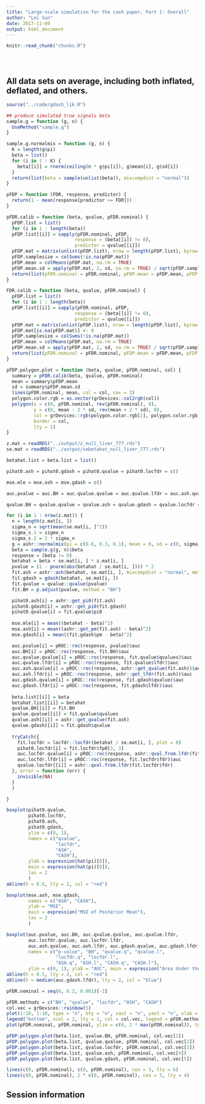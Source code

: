 ```yaml
---
title: "Large-scale simulation for the cash paper, Part 1: Overall"
author: "Lei Sun"
date: 2017-11-09
output: html_document
---
```


<!-- The file analysis/chunks.R contains chunks that define default settings
shared across the workflowr files. -->
```r
knitr::read_chunk("chunks.R")
```

<!-- Update knitr chunk options -->
```r
```

<!-- Insert the date the file was last updated -->
```r
```

<!-- Insert the code version (Git commit SHA1) if Git repository exists and R
 package git2r is installed -->
```r
```

<!-- Add your analysis here -->

## All data sets on average, including both inflated, deflated, and others.

```r
source("../code/gdash_lik.R")
```

```r
## produce simulated true signals beta
sample.g = function (g, n) {
  UseMethod("sample.g")
}

sample.g.normalmix = function (g, n) {
  K = length(g$pi)
  beta = list()
  for (i in 1 : K) {
    beta[[i]] = rnorm(ceiling(n * g$pi[i]), g$mean[i], g$sd[i])
  }
  return(list(beta = sample(unlist(beta)), mixcompdist = "normal"))
}
```

```r
pFDP = function (FDR, response, predictor) {
  return(1 - mean(response[predictor <= FDR]))
}

pFDR.calib = function (beta, qvalue, pFDR.nominal) {
  pFDP.list = list()
  for (i in 1 : length(beta))
  pFDP.list[[i]] = sapply(pFDR.nominal, pFDP,
                         response = (beta[[i]] != 0),
                         predictor = qvalue[[i]])
  pFDP.mat = matrix(unlist(pFDP.list), nrow = length(pFDP.list), byrow = TRUE)
  pFDP.samplesize = colSums(!is.na(pFDP.mat))
  pFDP.mean = colMeans(pFDP.mat, na.rm = TRUE)
  pFDP.mean.sd = apply(pFDP.mat, 2, sd, na.rm = TRUE) / sqrt(pFDP.samplesize)
  return(list(pFDR.nominal = pFDR.nominal, pFDP.mean = pFDP.mean, pFDP.mean.sd = pFDP.mean.sd))
}

FDR.calib = function (beta, qvalue, pFDR.nominal) {
  pFDP.list = list()
  for (i in 1 : length(beta))
  pFDP.list[[i]] = sapply(pFDR.nominal, pFDP,
                         response = (beta[[i]] != 0),
                         predictor = qvalue[[i]])
  pFDP.mat = matrix(unlist(pFDP.list), nrow = length(pFDP.list), byrow = TRUE)
  pFDP.mat[is.na(pFDP.mat)] <- 0
  pFDP.samplesize = colSums(!is.na(pFDP.mat))
  pFDP.mean = colMeans(pFDP.mat, na.rm = TRUE)
  pFDP.mean.sd = apply(pFDP.mat, 2, sd, na.rm = TRUE) / sqrt(pFDP.samplesize)
  return(list(pFDR.nominal = pFDR.nominal, pFDP.mean = pFDP.mean, pFDP.mean.sd = pFDP.mean.sd))
}

pFDP.polygon.plot = function (beta, qvalue, pFDR.nominal, col) {
  summary = pFDR.calib(beta, qvalue, pFDR.nominal)
  mean = summary$pFDP.mean
  sd = summary$pFDP.mean.sd
  lines(pFDR.nominal, mean, col = col, cex = 2)
  polygon.color.rgb = as.vector(grDevices::col2rgb(col))
  polygon(x = c(0, pFDR.nominal, rev(pFDR.nominal), 0),
          y = c(0, mean - 2 * sd, rev(mean + 2 * sd), 0),
          col = grDevices::rgb(polygon.color.rgb[1], polygon.color.rgb[2], polygon.color.rgb[3], alpha = 100, max = 255),
          border = col,
          lty = 2)
}
```

```r
z.mat = readRDS("../output/z_null_liver_777.rds")
se.mat = readRDS("../output/sebetahat_null_liver_777.rds")
```

```r
betahat.list = beta.list = list()

pihat0.ash = pihat0.gdash = pihat0.qvalue = pihat0.locfdr = c()

mse.mle = mse.ash = mse.gdash = c()

auc.pvalue = auc.BH = auc.qvalue.qvalue = auc.qvalue.lfdr = auc.ash.qvalue = auc.ash.lfdr = auc.gdash.qvalue = auc.gdash.lfdr = auc.locfdr.qvalue = auc.locfdr.lfdr = c()

qvalue.BH = qvalue.qvalue = qvalue.ash = qvalue.gdash = qvalue.locfdr = list()

for (i in 1 : nrow(z.mat)) {
  n = length(z.mat[i, ])
  sigma_n = sqrt(mean(se.mat[i, ]^2))
  sigma_s.1 = sigma_n
  sigma_s.2 = 2 * sigma_n
  g = ashr::normalmix(pi = c(0.6, 0.3, 0.1), mean = 0, sd = c(0, sigma_s.1, sigma_s.2))
  beta = sample.g(g, n)$beta
  response = (beta != 0)
  betahat = beta + se.mat[i, ] * z.mat[i, ]
  pvalue = (1 - pnorm(abs(betahat / se.mat[i, ]))) * 2
  fit.ash = ashr::ash(betahat, se.mat[i, ], mixcompdist = "normal", method = "fdr")
  fit.gdash = gdash(betahat, se.mat[i, ])
  fit.qvalue = qvalue::qvalue(pvalue)
  fit.BH = p.adjust(pvalue, method = "BH")

  pihat0.ash[i] = ashr::get_pi0(fit.ash)
  pihat0.gdash[i] = ashr::get_pi0(fit.gdash)
  pihat0.qvalue[i] = fit.qvalue$pi0
  
  mse.mle[i] = mean((betahat - beta)^2)
  mse.ash[i] = mean((ashr::get_pm(fit.ash) - beta)^2)
  mse.gdash[i] = mean((fit.gdash$pm - beta)^2)

  auc.pvalue[i] = pROC::roc(response, pvalue)$auc
  auc.BH[i] = pROC::roc(response, fit.BH)$auc
  auc.qvalue.qvalue[i] = pROC::roc(response, fit.qvalue$qvalues)$auc
  auc.qvalue.lfdr[i] = pROC::roc(response, fit.qvalue$lfdr)$auc
  auc.ash.qvalue[i] = pROC::roc(response, ashr::get_qvalue(fit.ash))$auc
  auc.ash.lfdr[i] = pROC::roc(response, ashr::get_lfdr(fit.ash))$auc
  auc.gdash.qvalue[i] = pROC::roc(response, fit.gdash$qvalue)$auc
  auc.gdash.lfdr[i] = pROC::roc(response, fit.gdash$lfdr)$auc
  
  beta.list[[i]] = beta
  betahat.list[[i]] = betahat
  qvalue.BH[[i]] = fit.BH
  qvalue.qvalue[[i]] = fit.qvalue$qvalues
  qvalue.ash[[i]] = ashr::get_qvalue(fit.ash)
  qvalue.gdash[[i]] = fit.gdash$qvalue
  
  tryCatch({
    fit.locfdr = locfdr::locfdr(betahat / se.mat[i, ], plot = 0)
    pihat0.locfdr[i] = fit.locfdr$fp0[3, 3]
    auc.locfdr.qvalue[i] = pROC::roc(response, ashr::qval.from.lfdr(fit.locfdr$fdr))$auc
    auc.locfdr.lfdr[i] = pROC::roc(response, fit.locfdr$fdr)$auc
    qvalue.locfdr[[i]] = ashr::qval.from.lfdr(fit.locfdr$fdr)
  }, error = function (err) {
    invisible(NA)
  }
  )

}
```

```r
boxplot(pihat0.qvalue, 
        pihat0.locfdr, 
        pihat0.ash,
        pihat0.gdash,
        ylim = c(0, 1), 
        names = c("qvalue",
                  "locfdr",
                  "ASH",
                  "CASH"),
        ylab = expression(hat(pi)[0]),
        main = expression(hat(pi)[0]),
        las = 2
        )
abline(h = 0.6, lty = 2, col = "red")
```

```r
boxplot(mse.ash, mse.gdash,
        names = c("ASH", "CASH"),
        ylab = "MSE",
        main = expression("MSE of Posterior Mean"),
        las = 2
        )
```

```r
boxplot(auc.pvalue, auc.BH, auc.qvalue.qvalue, auc.qvalue.lfdr, 
        auc.locfdr.qvalue, auc.locfdr.lfdr,
        auc.ash.qvalue, auc.ash.lfdr, auc.gdash.qvalue, auc.gdash.lfdr,
        names = c("p-value", "BH", "qvalue.q", "qvalue.l",
                  "locfdr.q", "locfdr.l",
                  "ASH.q", "ASH.l", "CASH.q", "CASH.l"),
        ylim = c(0, 1), ylab = "AUC", main = expression("Area Under the ROC Curve"), las = 2)
abline(h = 0.5, lty = 2, col = "red")
abline(h = median(auc.gdash.lfdr), lty = 2, col = "blue")
```

```r
pFDR.nominal = seq(0, 0.2, 0.001)[-1]

pFDR.methods = c("BH", "qvalue", "locfdr", "ASH", "CASH")
col.vec = grDevices::rainbow(5)
plot(1:10, 1:10, type = "n", bty = "n", xaxt = "n", yaxt = "n", xlab = "", ylab = "")
legend("bottom", ncol = 2, lty = 1, col = col.vec, legend = pFDR.methods)
plot(pFDR.nominal, pFDR.nominal, ylim = c(0, 2 * max(pFDR.nominal)), type = "n", xlab = "Nominal Positive False Discovery Rate", ylab = "Average Positive False Discovery Proportion", main = "Calibration of Positive FDR (Inflation)")

pFDP.polygon.plot(beta.list, qvalue.BH, pFDR.nominal, col.vec[1])
pFDP.polygon.plot(beta.list, qvalue.qvalue, pFDR.nominal, col.vec[2])
pFDP.polygon.plot(beta.list, qvalue.locfdr, pFDR.nominal, col.vec[3])
pFDP.polygon.plot(beta.list, qvalue.ash, pFDR.nominal, col.vec[4])
pFDP.polygon.plot(beta.list, qvalue.gdash, pFDR.nominal, col.vec[5])

lines(c(0, pFDR.nominal), c(0, pFDR.nominal), cex = 3, lty = 6)
lines(c(0, pFDR.nominal), 2 * c(0, pFDR.nominal), cex = 3, lty = 4)
```

## Session information

<!-- Insert the session information into the document -->
```r
```
